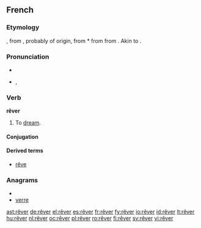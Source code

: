 ==French==

===Etymology===
{{etyl|frm|fr}} {{term|rêver||to wander, be lost in vague thoughts, induce in error|lang=frm}}, from {{etyl|fro|fr}} {{term|resver||to consider, reflect, be delirious|lang=fro}}, probably of {{etyl|gem|fr}} origin, from {{etyl|frk|fr}} *{{term||raswjan, rāswan, rēswan|to consider, conjecture|lang=frk}} from {{proto|Germanic|ræsi-, rǣsw-|to think, suppose, consider|lang=fr}} from {{proto|Indo-European|rei-|to reason, count|lang=fr}}. Akin to {{etyl|ang|-}} {{term|ræswan|rǣswan|to think, consider, suspect, conjecture|lang=ang}}.

===Pronunciation===
* {{audio|Fr-rêver.ogg|audio}}
* {{IPA|/ʁe.ve/|lang=fr}}, {{SAMPA|/Re.ve/}}

===Verb===
'''rêver'''

# To [[dream]].

====Conjugation====
{{fr-conj-er|rêv|avoir|cat=rever}}

====Derived terms====
* [[rêve]]

===Anagrams===
* {{alphagram|eerrv}}
* [[verre#French|verre]]

[[ast:rêver]]
[[de:rêver]]
[[el:rêver]]
[[es:rêver]]
[[fr:rêver]]
[[fy:rêver]]
[[io:rêver]]
[[id:rêver]]
[[lt:rêver]]
[[hu:rêver]]
[[nl:rêver]]
[[oc:rêver]]
[[pl:rêver]]
[[ro:rêver]]
[[fi:rêver]]
[[sv:rêver]]
[[vi:rêver]]